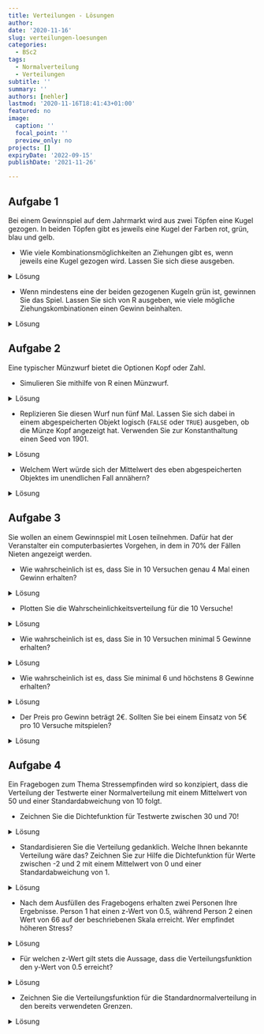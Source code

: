 ```yaml
---
title: Verteilungen - Lösungen
author:
date: '2020-11-16'
slug: verteilungen-loesungen
categories:
  - BSc2
tags:
  - Normalverteilung
  - Verteilungen
subtitle: ''
summary: ''
authors: [nehler]
lastmod: '2020-11-16T18:41:43+01:00'
featured: no
image:
  caption: ''
  focal_point: ''
  preview_only: no
projects: []
expiryDate: '2022-09-15'
publishDate: '2021-11-26'

---
```


## Aufgabe 1

Bei einem Gewinnspiel auf dem Jahrmarkt wird aus zwei Töpfen eine Kugel gezogen. In beiden Töpfen gibt es jeweils eine Kugel der Farben rot, grün, blau und gelb.

* Wie viele Kombinationsmöglichkeiten an Ziehungen gibt es, wenn jeweils eine Kugel gezogen wird. Lassen Sie sich diese ausgeben.

<details><summary>Lösung</summary>

An dieser Stelle zunächst eine generelle Anmerkung: Für einige der nachfolgenden Aufgaben wird es - wie eigentlich fast immer in `R` - mehrere Lösungswege geben. Die hier gezeigten Wege sind also exemplarische Vorlagen.

```r
topf <- c('rot','gruen','blau','gelb')
kombis <- expand.grid(topf, topf)
nrow(kombis)
```

Es gibt demnach 16 Möglichkeiten.

</details>

* Wenn mindestens eine der beiden gezogenen Kugeln grün ist, gewinnen Sie das Spiel. Lassen Sie sich von R ausgeben, wie viele mögliche Ziehungskombinationen einen Gewinn beinhalten.

<details><summary>Lösung</summary>

```r
kombis$gewinn <- kombis$Var1 == 'gruen'|kombis$Var2 == 'gruen'
sum(kombis$gewinn == TRUE)
```

Die Spalte Gewinn enthält hier in logischer Form Informationen darüber, ob eine der beiden Kugeln grün war. Danach muss also nur noch die Summe der `TRUE` Einträge geprüft werden. Diese ist 7.

</details>

## Aufgabe 2

Eine typischer Münzwurf bietet die Optionen Kopf oder Zahl.

* Simulieren Sie mithilfe von R einen Münzwurf.

<details><summary>Lösung</summary>

```r
muenze <- c('Kopf', 'Zahl')
sample(x = muenze, size = 1)
```

</details>

* Replizieren Sie diesen Wurf nun fünf Mal. Lassen Sie sich dabei in einem abgespeicherten Objekt logisch (`FALSE` oder `TRUE`) ausgeben, ob die Münze Kopf angezeigt hat. Verwenden Sie zur Konstanthaltung einen Seed von 1901.

<details><summary>Lösung</summary>

```r
set.seed(1901)
kopfwurf <- replicate(n = 5, expr = sample(x = muenze, size = 1)=="Kopf")
```

Natürlich wäre es auch möglich, erst die 5 Replikationen in einem Objekt abzulegen und dieses dann auf Kopf-Würfe zu untersuchen. Allerdings kann diese Operation auch gleich in die `replicate` Funktion mit eingebaut werden.

</details>


* Welchem Wert würde sich der Mittelwert des eben abgespeicherten Objektes im unendlichen Fall annähern?

<details><summary>Lösung</summary>

`TRUE` und `FALSE` werden wie bereits besprochen als `1` und `0` in `R` behandelt. Bei unendlichen Würfen sollt man erwarten, dass Kopf und Zahl gleich häufig vorkommen. Demnach stehen in unserem Objekt gleich viele `TRUE` und `FALSE` Angaben. Der Mittelwert würde gegen 0.5 gehen.

</details>

## Aufgabe 3

Sie wollen an einem Gewinnspiel mit Losen teilnehmen. Dafür hat der Veranstalter ein computerbasiertes Vorgehen, in dem in 70% der Fällen Nieten angezeigt werden.

* Wie wahrscheinlich ist es, dass Sie in 10 Versuchen genau 4 Mal einen Gewinn erhalten?

<details><summary>Lösung</summary>

```r
dbinom(x = 4, size = 10, prob = 0.3)
```

</details>

* Plotten Sie die Wahrscheinlichkeitsverteilung für die 10 Versuche!

<details><summary>Lösung</summary>

```r
x <- c(0:10)
probs <- dbinom(x, size = 10, prob = 0.3)
plot(x = x, y = probs, type = "h", xlab = "Häufigkeiten eines Gewinns", ylab = "Wahrscheinlichkeit bei 10 Versuchen")
```

</details>

* Wie wahrscheinlich ist es, dass Sie in 10 Versuchen minimal 5 Gewinne erhalten?

<details><summary>Lösung</summary>

```r
pbinom (q = 4, size = 10, prob = 0.3, lower.tail = FALSE)
```

Durch `q = 4` und `lower.tail = FALSE` werden hier die Werte von 5 bis 10 Gewinnen aufaddiert.

</details>

* Wie wahrscheinlich ist es, dass Sie minimal 6 und höchstens 8 Gewinne erhalten?

<details><summary>Lösung</summary>

```r
pbinom(q = 8, size = 10, prob = 0.3) - pbinom(q = 5, size = 10, prob = 0.3)
```

</details>

* Der Preis pro Gewinn beträgt 2€. Sollten Sie bei einem Einsatz von 5€ pro 10 Versuche mitspielen?

<details><summary>Lösung</summary>

Hier sollte herausgefunden werden, welchen Erwartungswert man für die Teilnahme hat. 30% der Versuche sollten Gewinne sein.

```r
anzahlGewinne <- 10*.3       #Erwartungswert bei 10 Versuchen
GeldErw <- anzahlGewinne * 2 #Erwartungswert in Euro
GeldErw > 5  
```

Die letzte Zeile vergleicht unseren erwarteten Gewinn in Euro mit dem Einsatz. Da der durchschnittliche Gewinn höher ist als der Einsatz - anders als in Gewinnspielen in der realen Welt - sollte man hier wohl mitspielen.

</details>

## Aufgabe 4

Ein Fragebogen zum Thema Stressempfinden wird so konzipiert, dass die Verteilung der Testwerte einer Normalverteilung mit einem Mittelwert von 50 und einer Standardabweichung von 10 folgt.

* Zeichnen Sie die Dichtefunktion für Testwerte zwischen 30 und 70!

<details><summary>Lösung</summary>

```r
curve (expr = dnorm (x, mean = 50, sd = 10),
       from = 30,
       to = 70,
       main = "Dichtefunktion",
       xlab = "Stress-Werte",
       ylab = "Dichte")
```

</details>

* Standardisieren Sie die Verteilung gedanklich. Welche Ihnen bekannte Verteilung wäre das? Zeichnen Sie zur Hilfe die Dichtefunktion für Werte zwischen -2 und 2 mit einem Mittelwert von 0 und einer Standardabweichung von 1.

<details><summary>Lösung</summary>

Die standardisierte Verteilung entspricht der Standardnormalverteilung. Das wird auch durch die Zeichnung verdeutlicht.

```r
curve (expr = dnorm (x, mean = 0, sd = 1),
       from = -2,
       to = 2,
       main = "Standardnormalverteilung",
       xlab = "standardisierte Stress-Werte",
       ylab = "Dichte")
```

</details>

* Nach dem Ausfüllen des Fragebogens erhalten zwei Personen Ihre Ergebnisse. Person 1 hat einen z-Wert von 0.5, während Person 2 einen Wert von 66 auf der beschriebenen Skala erreicht. Wer empfindet höheren Stress?

<details><summary>Lösung</summary>

Ein einfacher Weg ist die Standardisierung des Wertes des Skalenwertes nach der Formel.

```r
(66-50)/10
```

Wir sehen, dass die Person einen höheren z-Wert hat, also mehr Stress empfindet.

</details>

* Für welchen z-Wert gilt stets die Aussage, dass die Verteilungsfunktion den y-Wert von 0.5 erreicht?

<details><summary>Lösung</summary>

Dies gilt stets für einen z-Wert von 0, denn die Dichtefunktion ist symmetrisch mit der möglichen Spiegelung bei 0.

</details>

* Zeichnen Sie die Verteilungsfunktion für die Standardnormalverteilung in den bereits verwendeten Grenzen.

<details><summary>Lösung</summary>

```r
curve (expr = pnorm (x, mean = 0, sd = 1),
       from = -2,
       to = 2,
       main = "Verteilungsfunktion",
       xlab = "standardisierte Teswerte",
       ylab = "F(x)")
```

</details>
